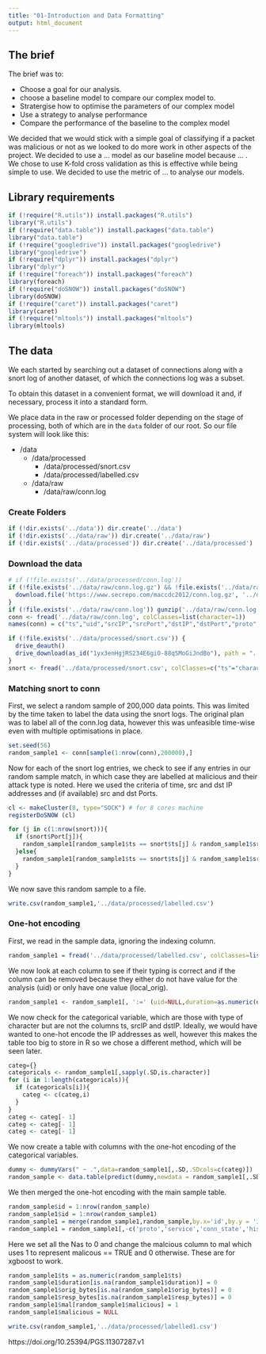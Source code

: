 ```yaml
---
title: "01-Introduction and Data Formatting"
output: html_document
---
```


## The brief

The brief was to:

* Choose a goal for our analysis.
* choose a baseline model to compare our complex model to.
* Stratergise how to optimise the parameters of our complex model
* Use a strategy to analyse performance
* Compare the performance of the baseline to the complex model

We decided that we would stick with a simple goal of classifying if a packet was malicious or not as we looked to do more work in other aspects of the project. We decided to use a ... model as our baseline model because ... . We chose to use K-fold cross validation as this is effective while being simple to use. We decided to use the metric of ... to analyse our models. 

## Library requirements

```r
if (!require("R.utils")) install.packages("R.utils")
library("R.utils")
if (!require("data.table")) install.packages("data.table")
library("data.table")
if (!require("googledrive")) install.packages("googledrive")
library("googledrive")
if (!require("dplyr")) install.packages("dplyr")
library("dplyr")
if (!require("foreach")) install.packages("foreach")
library(foreach)
if (!require("doSNOW")) install.packages("doSNOW")
library(doSNOW)
if (!require("caret")) install.packages("caret")
library(caret)
if (!require("mltools")) install.packages("mltools")
library(mltools)
```


## The data

We each started by searching out a dataset of connections along with a snort log of another dataset, of which the connections log was a subset. 

To obtain this dataset in a convenient format, we will download it and, if necessary, process it into a standard form.

We place data in the raw or processed folder depending on the stage of processing, both of which are in the `data` folder of our root. So our file system will look like this:

* /data
  * /data/processed
    * /data/processed/snort.csv
    * /data/processed/labelled.csv
  * /data/raw
    * /data/raw/conn.log

### Create Folders
```r
if (!dir.exists('../data')) dir.create('../data')
if (!dir.exists('../data/raw')) dir.create('../data/raw')
if (!dir.exists('../data/processed')) dir.create('../data/processed')
```

### Download the data
```r
# if (!file.exists('../data/processed/conn.log'))
if (!file.exists('../data/raw/conn.log.gz') && !file.exists('../data/raw/conn.log')) {
  download.file('https://www.secrepo.com/maccdc2012/conn.log.gz', '../data/raw/conn.log.gz')
}
if (!file.exists('../data/raw/conn.log')) gunzip('../data/raw/conn.log.gz')
conn <- fread('../data/raw/conn.log', colClasses=list(character=1))
names(conn) = c("ts","uid","srcIP","srcPort","dstIP","dstPort","proto","service","duration","orig_bytes","resp_bytes","conn_state","local_orig","missed_bytes","history","orig_pkts","orig_ip_bytes","resp_pkts","resp_ip_bytes","tunnel_parents")
```

```r
if (!file.exists('../data/processed/snort.csv')) {
  drive_deauth()
  drive_download(as_id("1yx3enHgjRS234E6giO-88qSMoGiJndBo"), path = "../data/processed/snort.csv", overwrite = TRUE)
}
snort <- fread('../data/processed/snort.csv', colClasses=c("ts"="character"))
``` 

### Matching snort to conn
First, we select a random sample of 200,000 data points. This was limited by the time taken to label the data using the snort logs. The original plan was to label all of the conn.log data, however this was unfeasible time-wise even with multiple optimisations in place.
```r
set.seed(56)
random_sample1 <- conn[sample(1:nrow(conn),200000),]
```

Now for each of the snort log entries, we check to see if any entries in our random sample match, in which case they are labelled at malicious and their attack type is noted. Here we used the criteria of time, src and dst IP addresses and (if available) src and dst Ports. 
```r
cl <- makeCluster(8, type="SOCK") # for 8 cores machine
registerDoSNOW (cl)

for (j in c(1:nrow(snort))){
  if (snort$Port[j]){
    random_sample1[random_sample1$ts == snort$ts[j] & random_sample1$srcIP == snort$srcIP[j] & random_sample1$dstIP == snort$dstIP[j] & random_sample1$srcPort == snort$srcPort[j] & random_sample1$dstPort == snort$dstPort[j], ':=' ('malicious'=TRUE,'atcktype'=snort$type[j])]
  }else{
    random_sample1[random_sample1$ts == snort$ts[j] & random_sample1$srcIP == snort$srcIP[j] & random_sample1$dstIP == snort$dstIP[j],':=' ('malicious'=TRUE,'atcktype'=snort$type[j])]
  }
}
```
We now save this random sample to a file.
```r
write.csv(random_sample1,'../data/processed/labelled.csv')
```


### One-hot encoding
First, we read in the sample data, ignoring the indexing column.
```r
random_sample1 = fread('../data/processed/labelled.csv', colClasses=list(character=2))[,- 1]
```

We now look at each column to see if their typing is correct and if the column can be removed because they either do not have value for the analysis (uid) or only have one value (local_orig).
```r
random_sample1 <- random_sample1[, ':=' (uid=NULL,duration=as.numeric(duration),orig_bytes=as.numeric(orig_bytes),resp_bytes=as.numeric(resp_bytes),local_orig=NULL,tunnel_parents=NULL)]
```
We now check for the categorical variable, which are those with type of character but are not the columns ts, srcIP and dstIP. Ideally, we would have wanted to one-hot encode the IP addresses as well, however this makes the table too big to store in R so we chose a different method, which will be seen later.
```r
categ={}
categoricals <- random_sample1[,sapply(.SD,is.character)]
for (i in 1:length(categoricals)){
  if (categoricals[i]){
    categ <- c(categ,i)
  }
}
categ <- categ[- 1]
categ <- categ[- 1]
categ <- categ[- 1]
```

We now create a table with columns with the one-hot encoding of the categorical variables.
```r
dummy <- dummyVars(" ~ .",data=random_sample1[,.SD,.SDcols=c(categ)])
random_sample <- data.table(predict(dummy,newdata = random_sample1[,.SD,.SDcols=c(categ)]))
```

We then merged the one-hot encoding with the main sample table.
```r
random_sample$id = 1:nrow(random_sample)
random_sample1$id = 1:nrow(random_sample1)
random_sample1 = merge(random_sample1,random_sample,by.x='id',by.y = 'id') [,- 1]
random_sample1 = random_sample1[,-c('proto','service','conn_state','history','atcktype')]
```

Here we set all the Nas to 0 and change the malcious column to mal which uses 1 to represent malicous == TRUE and 0 otherwise. These are for xgboost to work.
```r
random_sample1$ts = as.numeric(random_sample1$ts)
random_sample1$duration[is.na(random_sample1$duration)] = 0
random_sample1$orig_bytes[is.na(random_sample1$orig_bytes)] = 0
random_sample1$resp_bytes[is.na(random_sample1$resp_bytes)] = 0
random_sample1$mal[random_sample1$malicious] = 1
random_sample1$malicious = NULL
```

```r
write.csv(random_sample1,'../data/processed/labelled1.csv')
```
https://doi.org/10.25394/PGS.11307287.v1
